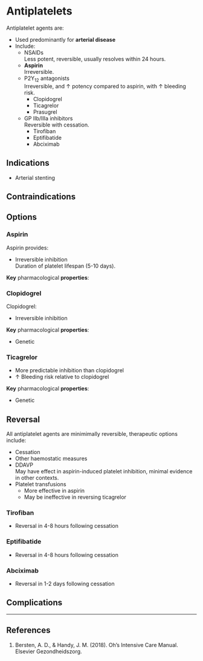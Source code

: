 # Antiplatelets

Antiplatelet agents are:

* Used predominantly for **arterial disease**
* Include:
	* NSAIDs\
	Less potent, reversible, usually resolves within 24 hours.
	* **Aspirin**\
	Irreversible.
	* P2Y~12~ antagonists\
	Irreversible, and ↑ potency compared to aspirin, with ↑ bleeding risk.
		* Clopidogrel
		* Ticagrelor
		* Prasugrel
	* GP IIb/IIIa inhibitors\
	Reversible with cessation.
		* Tirofiban
		* Eptifibatide
		* Abciximab


## Indications

* Arterial stenting

## Contraindications

## Options

### Aspirin

Aspirin provides:

* Irreversible inhibition\
Duration of platelet lifespan (5-10 days).

**Key** pharmacological **properties**:



### Clopidogrel

Clopidogrel:

* Irreversible inhibition

**Key** pharmacological **properties**:

* Genetic 


### Ticagrelor

* More predictable inhibition than clopidogrel
* ↑ Bleeding risk relative to clopidogrel

**Key** pharmacological **properties**:

* Genetic 

## Reversal

All antiplatelet agents are minimimally reversible, therapeutic options include:

* Cessation
* Other haemostatic measures
* DDAVP\
May have effect in aspirin-induced platelet inhibition, minimal evidence in other contexts.
* Platelet transfusions
	* More effective in aspirin
	* May be ineffective in reversing ticagrelor


### Tirofiban

* Reversal in 4-8 hours following cessation


### Eptifibatide

* Reversal in 4-8 hours following cessation


### Abciximab

* Reversal in 1-2 days following cessation



## Complications


---

## References

1. Bersten, A. D., & Handy, J. M. (2018). Oh’s Intensive Care Manual. Elsevier Gezondheidszorg.